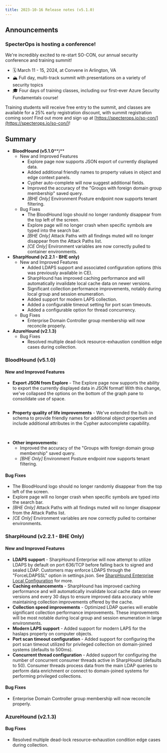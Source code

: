 ```yaml
---
title: 2023-10-16 Release notes (v5.1.0)
---
```


## Announcements

### SpecterOps is hosting a conference!

We're incredibly excited to re-start SO-CON, our annual security conference and training summit!

* 🗓️ March 11 - 15, 2024, at Convene in Arlington, VA
* 🏔️ Full day, multi-track summit with presentations on a variety of security topics
* 🎓 Four days of training classes, including our first-ever Azure Security Fundamentals course!

Training students will receive free entry to the summit, and classes are available for a 25% early registration discount, with summit registration coming soon! Find out more and sign up at [https://specterops.io/so-con/](https://specterops.io/so-con/)!

## Summary

* **BloodHound (v5.1.0**\*\*)\*\*
  * New and Improved Features
    * Explore page now supports JSON export of currently displayed data.
    * Added additional friendly names to property values in object and edge context panels.
    * Cypher auto-complete will now suggest additional fields.
    * Improved the accuracy of the "Groups with foreign domain group membership" saved query.
    * *\[BHE Only]* Environment Posture endpoint now supports tenant filtering.
  * Bug Fixes
    * The BloodHound logo should no longer randomly disappear from the top left of the screen.
    * Explore page will no longer crash when specific symbols are typed into the search bar.
    * *\[BHE Only]* Attack Paths with all findings muted will no longer disappear from the Attack Paths list.
    * *\[CE Only]* Environment variables are now correctly pulled to container environments.
* **SharpHound (v2.2.1 - BHE only)**
  * New and Improved Features
    * Added LDAPS support and associated configuration options (this was previously available in CE).
    * SharpHound has improved caching performance and will automatically invalidate local cache data on newer versions.
    * Significant collection performance improvements, notably during local group and session enumeration.
    * Added support for modern LAPS collection.
    * Added a configurable timeout setting for port scan timeouts.
    * Added a configurable option for thread concurrency.
  * Bug Fixes
    * Enterprise Domain Controller group membership will now reconcile properly.
* **AzureHound (v2.1.3)**
  * Bug Fixes
    * Resolved multiple dead-lock resource-exhaustion condition edge cases during collection.

### BloodHound (v5.1.0)

#### New and Improved Features

* **Export JSON from Explore** - The Explore page now supports the ability to export the currently displayed data in JSON format! With this change, we've collapsed the options on the bottom of the graph pane to consolidate use of space.

<Frame>
  <img src="/assets/image-14.png" alt="" />
</Frame>

* **Property quality of life improvements** - We've extended the built-in schema to provide friendly names for additional object properties and include additional attributes in the Cypher autocomplete capability.

<Frame>
  <img src="/assets/image-15.png" alt="" />
</Frame>

<Frame>
  <img src="/assets/image-16.png" alt="" />
</Frame>

* **Other improvements:**
  * Improved the accuracy of the "Groups with foreign domain group membership" saved query.
  * *\[BHE Only]* Environment Posture endpoint now supports tenant filtering.

#### Bug Fixes

* The BloodHound logo should no longer randomly disappear from the top left of the screen.
* Explore page will no longer crash when specific symbols are typed into the search bar.
* *\[BHE Only]* Attack Paths with all findings muted will no longer disappear from the Attack Paths list.
* *\[CE Only]* Environment variables are now correctly pulled to container environments.

### SharpHound (v2.2.1 - BHE Only)

#### New and Improved Features

* **LDAPS support** - SharpHound Enterprise will now attempt to utilize LDAPS by default on port 636/TCP before falling back to signed and sealed LDAP. Customers may enforce LDAPS through the "ForceLDAPSSL" option in settings.json. See [SharpHound Enterprise Local Configuration](/collect-data/sharphound/install/local-configuration) for more.
* **Caching enhancements** - SharpHound has improved caching performance and will automatically invalidate local cache data on newer versions and every 30 days to ensure improved data accuracy while maintaining collection improvements offered by the cache.
* **Collection speed improvements** - Optimized LDAP queries will enable significant collection performance improvements. These improvements will be most notable during local group and session enumeration in large environments.
* **Modern LAPS support** - Added support for modern LAPS for the haslaps property on computer objects.
* **Port scan timeout configuration** - Added support for configuring the port scan timeout utilized for privileged collection on domain-joined systems (defaults to 500ms).
* **Concurrent thread configuration** - Added support for configuring the number of concurrent consumer threads active in SharpHound (defaults to 50). Consumer threads process data from the main LDAP queries to perform data enrichment or connect to domain-joined systems for performing privileged collections.

#### Bug Fixes

* Enterprise Domain Controller group membership will now reconcile properly.

### AzureHound (v2.1.3)

#### Bug Fixes

* Resolved multiple dead-lock resource-exhaustion condition edge cases during collection.
